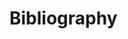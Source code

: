:::{.content-visible when-format="pdf"}
\HeaderUnnumbered
:::

# Bibliography {-}

::: {#refs}
:::

:::{.content-visible when-format="pdf"}
\cleardoublepage
:::
